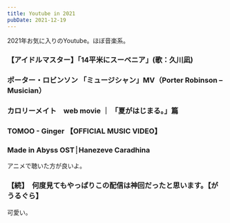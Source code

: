 ```yaml
---
title: Youtube in 2021
pubDate: 2021-12-19
---
```



2021年お気に入りのYoutube。ほぼ音楽系。

### 【アイドルマスター】「14平米にスーベニア」(歌：久川凪)
<YouTube id='hV6M0p7IBKQ' />

### ポーター・ロビンソン 「ミュージシャン」MV（Porter Robinson – Musician）
<YouTube id='q-74HTjRbuY' />

### カロリーメイト　web movie ｜ 「夏がはじまる。」篇
<YouTube id='wf8mZVmof2g' />

### TOMOO - Ginger 【OFFICIAL MUSIC VIDEO】
<YouTube id='z01gL_ahiOQ' />

### Made in Abyss OST┊Hanezeve Caradhina
<YouTube id='eglsRPAAZio' />
アニメで聴いた方が良いよ。

### 【続】　何度見てもやっぱりこの配信は神回だったと思います。【がうるぐら】
<YouTube id='Bhcb8PoPyz0' />
可愛い。
